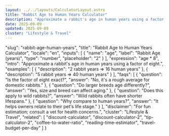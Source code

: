 ```yaml
---
layout: ../../layouts/CalculatorLayout.astro
title: "Rabbit Age to Human Years Calculator"
description: "Approximate a rabbit's age in human years using a factor of eight."
date: 2025-09-09
updated: 2025-09-09
cluster: "Lifestyle & Travel"
---
```


  "slug": "rabbit-age-human-years",
  "title": "Rabbit Age to Human Years Calculator",
  "locale": "en",
  "inputs": [
    {
      "name": "age",
      "label": "Rabbit Age (years)",
      "type": "number",
      "placeholder": "2"
    }
  ],
  "expression": "age * 8",
  "intro": "Approximate a rabbit's age in human years using a factor of eight.",
  "examples": [
    {
      "description": "2 rabbit years ⇒ 16 human years"
    },
    {
      "description": "5 rabbit years ⇒ 40 human years"
    }
  ],
  "faqs": [
    {
      "question": "Is the factor of eight exact?",
      "answer": "No, it's a rough average for domestic rabbits."
    },
    {
      "question": "Do larger breeds age differently?",
      "answer": "Yes, size and breed can affect aging."
    },
    {
      "question": "Does this apply to wild rabbits?",
      "answer": "Wild rabbits often have shorter lifespans."
    },
    {
      "question": "Why compare to human years?",
      "answer": "It helps owners relate to their pet's life stage."
    }
  ],
  "disclaimer": "For fun estimation; consult a vet for health concerns.",
  "cluster": "Lifestyle & Travel",
  "related": [
    "discount-calculator",
    "discount-calculator-2",
    "tip-calculator-2",
    "coffee-to-water-ratio",
    "reading-time-estimator",
    "travel-budget-per-day"
  ]
}

<Calculator schema={schema} />
